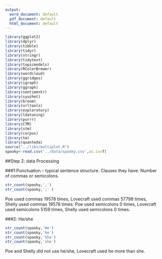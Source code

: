 ```yaml
---
output:
  word_document: default
  pdf_document: default
  html_document: default
---
```

```r
library(ggplot2)
library(dplyr)
library(tibble)
library(tidyr)
library(stringr)
library(tidytext)
library(topicmodels)
library(RColorBrewer)
library(wordcloud)
library(ggridges)
library(igraph)
library(ggraph)
library(sentimentr)
library(syuzhet)
library(broom)
library(urltools)
library(exploratory)
library(ldatuning)
library(purrr)
library(CTM)
library(stm)
library(corpus)
library(tm)
library(quanteda)
source("../libs/multiplot.R")
spooky<-read.csv('../data/spooky.csv',as.is=T)
```



##Step 2: data Processing

###1:Punctuation -- typical sentence structure.  Clauses they have.  Number of commas or semicolons.

```r
str_count(spooky,',')
str_count(spooky,';' )
```
Poe used commas 19578 times, Lovecraft used commas 57798 times, Shelly used commas 19578 times. Poe used semicolons 0 times, Lovecraft used semicolons 5159 times, Shelly used semicolons 0 times.

###2: He/she
```r
str_count(spooky,'He')
str_count(spooky,'he')
str_count(spooky,'She')
str_count(spooky,'she')
```
Poe and Shelly did not use he/she, Lovecraft used he more than she.